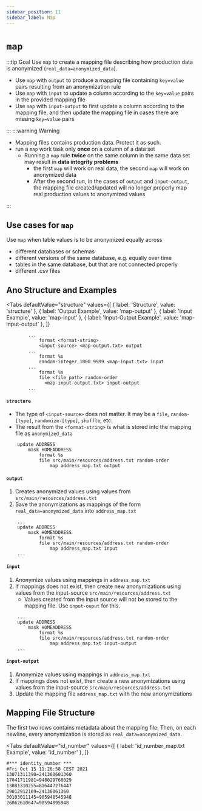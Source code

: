 ```yaml
---
sidebar_position: 11
sidebar_label: Map
---
```



# `map`

:::tip Goal
Use `map` to create a mapping file describing how production data is anonymized (`real_data=anonymized_data`).

- Use `map` with `output` to produce a mapping file containing `key=value` pairs resulting from an anonymization rule
- Use `map` with `input` to update a column according to the `key=value` pairs in the provided mapping file
- Use `map` with `input-output` to first update a column according to the mapping file, and then update the mapping file in cases there are missing `key=value` pairs

:::
:::warning Warning

- Mapping files contains production data. Protect it as such.
- run a `map` work task only **once** on a column of a data set
  - Running a `map` rule **twice** on the same column in the same data set may result in **data integrity problems**
    - the first `map` will work on real data, the second `map` will work on anonymized data
    - After the second run, in the cases of `output` and `input-output`, the mapping file created/updated will no longer properly map real production values to anonymized values

:::

## Use cases for `map`

Use `map` when table values is to be anonymized equally across

- different databases or schemas
- different versions of the same database, e.g. equally over time
- tables in the same database, but that are not connected properly
- different .csv files

## Ano Structure and Examples

<Tabs
  defaultValue="structure"
  values={[
    { label: 'Structure', value: 'structure' },
	{ label: 'Output Example', value: 'map-output' },
	{ label: 'Input Example', value: 'map-input' },
	{ label: 'Input-Output Example', value: 'map-input-output' },
  ]}
>

<TabItem value="structure">

```ano
        ...
            format <format-string>
            <input-source> <map-output.txt> output
        ...
            format %s
            random-integer 1000 9999 <map-input.txt> input
        ...
            format %s
            file <file_path> random-order
              <map-input-output.txt> input-output
        ...
```

#### `structure`

- The type of `<input-source>` does not matter. It may be a `file`, `random-[type]`, `randomize-[type]`, `shuffle`, etc.
- The result from the `<format-string>` is what is stored into the mapping file as `anonymized_data`

</TabItem>

<TabItem value="map-output">

```ano
    update ADDRESS
        mask HOMEADDRESS
            format %s
            file src/main/resources/address.txt random-order
                map address_map.txt output

```

#### `output`

1. Creates anonymized values using values from `src/main/resources/address.txt`
2. Save the anonymizations as mappings of the form `real_data=anonymized_data` into `address_map.txt`

</TabItem>

<TabItem value="map-input">

```ano
    ...
    update ADDRESS
        mask HOMEADDRESS
            format %s
            file src/main/resources/address.txt random-order
                map address_map.txt input
    ...
```

#### `input`

1. Anonymize values using mappings in `address_map.txt`
2. If mappings does not exist, then create new anonymizations using values from the input-source `src/main/resources/address.txt`
   - Values created from the input source will not be stored to the mapping file. Use `input-ouput` for this.

</TabItem>

<TabItem value="map-input-output">

```ano
    ...
    update ADDRESS
        mask HOMEADDRESS
            format %s
            file src/main/resources/address.txt random-order
                map address_map.txt input-output
    ...
```

#### `input-output`

1. Anonymize values using mappings in `address_map.txt`
2. If mappings does not exist, then create a new anonymizations using values from the input-source `src/main/resources/address.txt`
3. Update the mapping file `address_map.txt` with the new anonymizations

</TabItem>

</Tabs>

## Mapping File Structure

The first two rows contains metadata about the mapping file. Then, on each newline, every anonymization is stored as `real_data=anonymized_data`.

<Tabs
  defaultValue="id_number"
  values={[
    { label: 'id_number_map.txt Example', value: 'id_number' },
  ]}
>

<TabItem value="id_number">

```txt
#*** identity_number ***
#Fri Oct 15 11:26:58 CEST 2021
13071311390=241360601360
17041711981=948029768029
13081310255=816447276447
29012912169=24136061360
30103011145=905948545948
26062610647=90594895948
```

</TabItem>

</Tabs>
